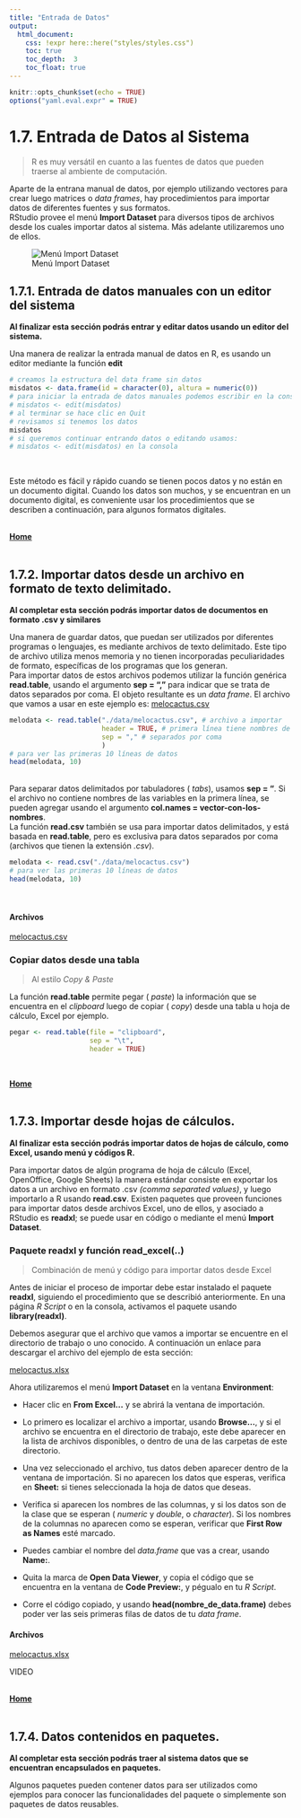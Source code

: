 ```yaml
---
title: "Entrada de Datos"
output:
  html_document:
    css: !expr here::here("styles/styles.css")
    toc: true
    toc_depth:  3
    toc_float: true
---
```


```r
knitr::opts_chunk$set(echo = TRUE)
options("yaml.eval.expr" = TRUE)
```

# 1.7. Entrada de Datos al Sistema
> R es muy versátil en cuanto a las fuentes de datos que pueden traerse al ambiente de computación.  

Aparte de la entrana manual de datos, por ejemplo utilizando vectores para crear luego matrices o _data frames_, hay procedimientos para importar datos de diferentes fuentes y sus formatos.  
RStudio provee el menú __Import Dataset__ para diversos tipos de archivos desde los cuales importar datos al sistema.  Más adelante utilizaremos uno de ellos.

![Menú Import Dataset](./media/ImportDataset.png)   

## 1.7.1. Entrada de datos manuales con un editor del sistema  
__Al finalizar esta sección podrás entrar y editar datos usando un editor del sistema.__  

Una manera de realizar la entrada manual de datos en R, es usando un editor mediante la función __edit__

```r
# creamos la estructura del data frame sin datos
misdatos <- data.frame(id = character(0), altura = numeric(0))
# para iniciar la entrada de datos manuales podemos escribir en la consola:
# misdatos <- edit(misdatos)
# al terminar se hace clic en Quit
# revisamos si tenemos los datos
misdatos
# si queremos continuar entrando datos o editando usamos:
# misdatos <- edit(misdatos) en la consola
```
\  

Este método es fácil y rápido cuando se tienen pocos datos y no están en un documento digital.  Cuando los datos son muchos, y se encuentran en un documento digital, es conveniente usar los procedimientos que se describen a continuación, para algunos formatos digitales.  
\

[  __Home__](https://dsfernandez.github.io/tallerRbasico/index.html)  
\  

## 1.7.2. Importar datos desde un archivo en formato de texto delimitado.  
__Al completar esta sección podrás importar datos de documentos en formato .csv y similares__  

Una manera de guardar datos, que puedan ser utilizados por diferentes programas o lenguajes, es mediante archivos de texto delimitado.  Este tipo de archivo utiliza menos memoria y no tienen incorporadas peculiaridades de formato, específicas de los programas que los generan.  
Para importar datos de estos archivos podemos utilizar la función genérica __read.table__, usando el argumento __sep = ","__ para indicar que se trata de datos separados por coma.  El objeto resultante es un _data frame_.  El archivo que vamos a usar en este ejemplo es: [melocactus.csv](https://drive.google.com/file/d/1y5gwNNAAyF0FFSZoEH1SjuQSug8DpOQv/view?usp=sharing)  

```r
melodata <- read.table("./data/melocactus.csv", # archivo a importar
                       header = TRUE, # primera línea tiene nombres de columnas
                       sep = "," # separados por coma
                       )
# para ver las primeras 10 líneas de datos
head(melodata, 10)
```
\
Para separar datos delimitados por tabuladores ( _tabs_), usamos __sep = "\t"__.  Si el archivo no contiene nombres de las variables en la primera línea, se pueden agregar usando el argumento __col.names = vector-con-los-nombres__.  
La función __read.csv__ también se usa para importar datos delimitados, y está basada en __read.table__, pero es exclusiva para datos separados por coma (archivos que tienen la extensión _.csv_).
```r
melodata <- read.csv("./data/melocactus.csv")
# para ver las primeras 10 líneas de datos
head(melodata, 10)
```
\

#### Archivos
[melocactus.csv](https://drive.google.com/file/d/1y5gwNNAAyF0FFSZoEH1SjuQSug8DpOQv/view?usp=sharing)

### Copiar datos desde una tabla  
> Al estilo _Copy & Paste_

La función __read.table__ permite pegar ( _paste_) la información que se encuentra en el _clipboard_ luego de copiar ( _copy_) desde una tabla u hoja de cálculo, Excel por ejemplo.  
```r
pegar <- read.table(file = "clipboard", 
                    sep = "\t", 
                    header = TRUE)
```
\

[  __Home__](https://dsfernandez.github.io/tallerRbasico/index.html)  
\

## 1.7.3. Importar desde hojas de cálculos.  
__Al finalizar esta sección podrás importar datos de hojas de cálculo, como Excel, usando menú y códigos R.__  

Para importar datos de algún programa de hoja de cálculo (Excel, OpenOffice, Google Sheets) la manera estándar consiste en exportar los datos a un archivo en formato .csv _(comma separated values)_, y luego importarlo a R usando __read.csv__.  Existen paquetes que proveen funciones para importar datos desde archivos Excel, uno de ellos, y asociado a RStudio es __readxl__; se puede usar en código o mediante el menú __Import Dataset__.  

### Paquete readxl y función read_excel(..)    
> Combinación de menú y código para importar datos desde Excel  

Antes de iniciar el proceso de importar debe estar instalado el paquete __readxl__, siguiendo el procedimiento que se describió anteriormente.  En una página _R Script_ o en la consola, activamos el paquete usando __library(readxl)__.

Debemos asegurar que el archivo que vamos a importar se encuentre en el directorio de trabajo o uno conocido.  A continuación un enlace para descargar el archivo del ejemplo de esta sección:  

[melocactus.xlsx](https://drive.google.com/file/d/19i4hSqUzk4GPj3cAOTTfA1K0yv7Dbk01/view?usp=sharing)

Ahora utilizaremos el menú __Import Dataset__ en la ventana __Environment__:  

* Hacer clic en __From Excel...__ y se abrirá la ventana de importación.  

*  Lo primero es localizar el archivo a importar, usando __Browse...__, y si el archivo se encuentra en el directorio de trabajo, este debe aparecer en la lista de archivos disponibles, o dentro de una de las carpetas de este directorio.  

*  Una vez seleccionado el archivo, tus datos deben aparecer dentro de la ventana de importación.  Si no aparecen los datos que esperas, verifica en __Sheet:__ si tienes seleccionada la hoja de datos que deseas.

*  Verifica si aparecen los nombres de las columnas, y si los datos son de la clase que se esperan ( _numeric_ y _double_, o _character_).  Si los nombres de la columnas no aparecen como se esperan, verificar que __First Row as Names__ esté marcado.  

*  Puedes cambiar el nombre del _data.frame_ que vas a crear, usando __Name:__.  

*  Quita la marca de __Open Data Viewer__, y copia el código que se encuentra en la ventana de __Code Preview:__, y pégualo en tu _R Script_.  

*  Corre el código copiado, y usando __head(nombre_de_data.frame)__ debes poder ver las seis primeras filas de datos de tu _data frame_.  

#### Archivos
[melocactus.xlsx](https://drive.google.com/file/d/19i4hSqUzk4GPj3cAOTTfA1K0yv7Dbk01/view?usp=sharing)

VIDEO  
\


[  __Home__](https://dsfernandez.github.io/tallerRbasico/index.html)  
\

## 1.7.4.  Datos contenidos en paquetes.  
__Al completar esta sección podrás traer al sistema datos que se encuentran encapsulados en paquetes.__  

Algunos paquetes pueden contener datos para ser utilizados como ejemplos para conocer las funcionalidades del paquete o simplemente son paquetes de datos reusables.  










